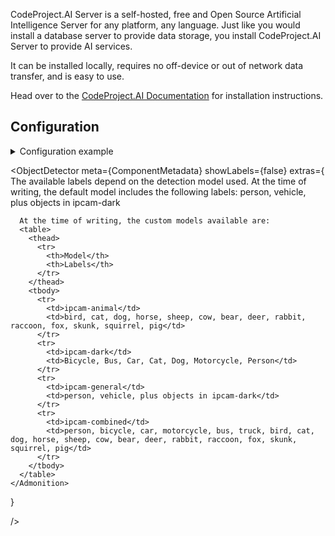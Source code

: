 


<ComponentHeader meta={ComponentMetadata} />

CodeProject.AI Server is a self-hosted, free and Open Source Artificial Intelligence Server for any platform, any language. Just like you would install a database server to provide data storage, you install CodeProject.AI Server to provide AI services.

It can be installed locally, requires no off-device or out of network data transfer, and is easy to use.

Head over to the [CodeProject.AI Documentation](https://www.codeproject.com/AI/docs/) for installation instructions.

## Configuration

<details>
  <summary>Configuration example</summary>

```yaml title="/config/config.yaml"
codeprojectai:
  host: codeprojectai
  port: 32168
  object_detector:
    cameras:
      viseron_CHANGEME_camera:
        fps: 1
        log_all_objects: true
        labels:
          - label: person
            confidence: 0.8
            trigger_event_recording: true
          - label: cat
            confidence: 0.8
        zones:
          - name: zone1
            coordinates:
              - x: 0
                y: 500
              - x: 1920
                y: 500
              - x: 1920
                y: 1080
              - x: 0
                y: 1080
            labels:
              - label: person
                confidence: 0.8
                trigger_event_recording: true
        mask:
          - coordinates:
              - x: 400
                y: 200
              - x: 1000
                y: 200
              - x: 1000
                y: 750
              - x: 400
                y: 750
      camera_two:
        fps: 1
        labels:
          - label: person
            confidence: 0.7
            trigger_event_recording: true
          - label: cat
            confidence: 0.8
            trigger_event_recording: false
  face_recognition:
    save_unknown_faces: true
    cameras:
      camera_two:
    labels:
      - person
  license_plate_recognition:
    cameras:
      camera_one:
    labels:
      - vehicle
      - car
      - truck
    known_plates:
      - ABC123
```

</details>

<ComponentConfiguration config={config} />

<FaceRecognition />

<LicensePlateRecognition />

<ObjectDetector
  meta={ComponentMetadata}
  showLabels={false}
  extras={
    <Admonition type="tip">
      The available labels depend on the detection model used. At the time of writing, the default model includes the following labels:
      <CodeBlock language="bash">
        person, vehicle, plus objects in ipcam-dark
      </CodeBlock>

      At the time of writing, the custom models available are:
      <table>
        <thead>
          <tr>
            <th>Model</th>
            <th>Labels</th>
          </tr>
        </thead>
        <tbody>
          <tr>
            <td>ipcam-animal</td>
            <td>bird, cat, dog, horse, sheep, cow, bear, deer, rabbit, raccoon, fox, skunk, squirrel, pig</td>
          </tr>
          <tr>
            <td>ipcam-dark</td>
            <td>Bicycle, Bus, Car, Cat, Dog, Motorcycle, Person</td>
          </tr>
          <tr>
            <td>ipcam-general</td>
            <td>person, vehicle, plus objects in ipcam-dark</td>
          </tr>
          <tr>
            <td>ipcam-combined</td>
            <td>person, bicycle, car, motorcycle, bus, truck, bird, cat, dog, horse, sheep, cow, bear, deer, rabbit, raccoon, fox, skunk, squirrel, pig</td>
          </tr>
        </tbody>
      </table>
    </Admonition>

}

/>

<ComponentTroubleshooting meta={ComponentMetadata} />
